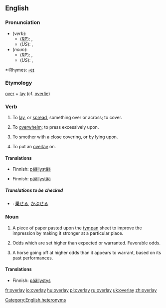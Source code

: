 {{wikipedia|dab=overlay}}
==English==
===Pronunciation===
*(''verb''):
**(''[[RP]]''): {{IPA|/ˌəʊvəˈleɪ/}}, {{SAMPA|/%@Uv@"leI/}}
**(''US''): {{IPA|/ˌoʊvɚˈleɪ/}}, {{SAMPA|/%oUv@`"leI/}}
*(''noun''):
**(''RP''): {{IPA|/ˈəʊvəleɪ/}}, {{SAMPA|/"@Uv@leI/}}
**(''US''): {{IPA|/ˈoʊvɚleɪ/}}, {{SAMPA|/"oUv@`leI/}}
[[Category:English heteronyms]]
*:Rhymes: [[Rhymes:English:-eɪ|-eɪ]]

===Etymology===
[[over]] + [[lay]] (cf. [[overlie]])

===Verb===
{{en-verb|overlays|overlaying|overlaid}}

#{{transitive}} To [[lay]], or [[spread]], something over or across; to cover.
#To [[overwhelm]]; to press excessively upon.
#{{transitive}} To smother with a close covering, or by lying upon.
#{{transitive}} {{printing}} To put an [[overlay#Noun|overlay]] on.

====Translations====
{{trans-top|To lay, or spread, something over or across; to cover}}
*Finnish: [[päällystää]]
{{trans-mid}}
{{trans-bottom}}

{{trans-top|To overwhelm; to press excessively upon}}
{{trans-mid}}
{{trans-bottom}}

{{trans-top|To smother with a close covering, or by lying upon}}
{{trans-mid}}
{{trans-bottom}}

{{trans-top|To put an overlay on}}
*Finnish: [[päällystää]]
{{trans-mid}}
{{trans-bottom}}

=====Translations to be checked=====
{{checktrans}}
{{top}}
*{{ttbc|Japanese}}: [[乗せる]], [[かぶせる]]
{{mid}}
{{bottom}}

===Noun===
{{en-noun}}

#{{printing}} A piece of paper pasted upon the [[tympan]] sheet to improve the impression by making it stronger at a particular place.
#{{betting}} Odds which are set higher than expected or warranted.  Favorable odds.
#{{horse racing}} A horse going off at higher odds than it appears to warrant, based on its past performances.

====Translations====
*Finnish: [[päällystys]]

[[fr:overlay]]
[[io:overlay]]
[[hu:overlay]]
[[pl:overlay]]
[[ru:overlay]]
[[uk:overlay]]
[[zh:overlay]]